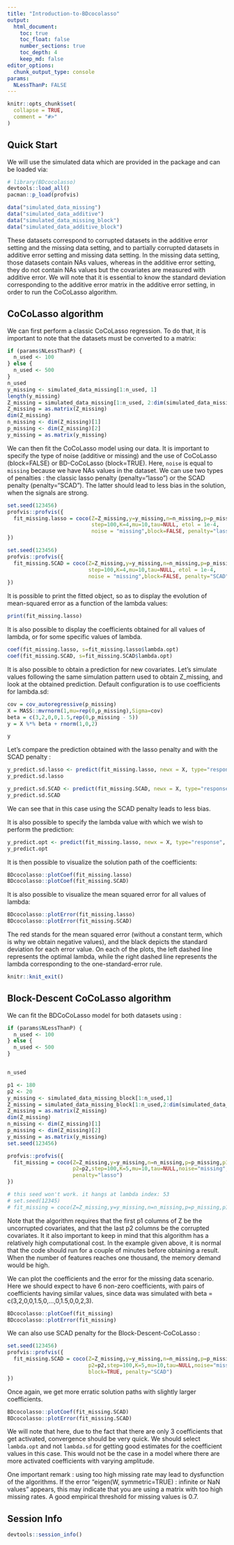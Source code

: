 ```yaml
---
title: "Introduction-to-BDcocolasso"
output:
  html_document:
    toc: true
    toc_float: false
    number_sections: true
    toc_depth: 4
    keep_md: false
editor_options: 
  chunk_output_type: console
params:
  NLessThanP: FALSE
---
```


```r
knitr::opts_chunk$set(
  collapse = TRUE,
  comment = "#>"
)
```




## Quick Start

We will use the simulated data which are provided in the package and can be loaded via:

```r
# library(BDcocolasso)
devtools::load_all()
pacman::p_load(profvis)

data("simulated_data_missing")
data("simulated_data_additive")
data("simulated_data_missing_block")
data("simulated_data_additive_block")

```

These datasets correspond to corrupted datasets in the additive error setting and the missing data setting, and to partially corrupted datasets in additive error setting and missing data setting. In the missing data setting, those datasets contain NAs values, whereas in the additive error setting, they do not contain NAs values but the covariates are measured with additive error. 
We will note that it is essential to know the standard deviation corresponding to the additive error matrix in the additive error setting, in order to run the CoCoLasso algorithm.

## CoCoLasso algorithm

We can first perform a classic CoCoLasso regression. To do that, it is important to note that the datasets must be converted to a matrix:

```r
if (params$NLessThanP) {
  n_used <- 100
} else {
  n_used <- 500
}
n_used
y_missing <- simulated_data_missing[1:n_used, 1]
length(y_missing)
Z_missing = simulated_data_missing[1:n_used, 2:dim(simulated_data_missing)[2]]
Z_missing = as.matrix(Z_missing)
dim(Z_missing)
n_missing <- dim(Z_missing)[1]
p_missing <- dim(Z_missing)[2]
y_missing = as.matrix(y_missing)
```

We can then fit the CoCoLasso model using our data. It is important to specify the type of noise (additive or missing) and the use of CoCoLasso (block=FALSE) or BD-CoCoLasso (block=TRUE). Here, `noise` is equal to `missing` because we have NAs values in the dataset. 
We can use two types of penalties : the classic lasso penalty (penalty="lasso") or the SCAD penalty (penalty="SCAD"). The latter should lead to less bias in the solution, when the signals are strong.
```r
set.seed(123456)
profvis::profvis({
  fit_missing.lasso = coco(Z=Z_missing,y=y_missing,n=n_missing,p=p_missing,
                           step=100,K=4,mu=10,tau=NULL, etol = 1e-4,
                           noise = "missing",block=FALSE, penalty="lasso")
})

set.seed(123456)
profvis::profvis({
  fit_missing.SCAD = coco(Z=Z_missing,y=y_missing,n=n_missing,p=p_missing,
                          step=100,K=4,mu=10,tau=NULL, etol = 1e-4,
                          noise = "missing",block=FALSE, penalty="SCAD")
})
```

It is possible to print the fitted object, so as to display the evolution of mean-squared error as a function of the lambda values:
```r
print(fit_missing.lasso)
```

It is also possible to display the coefficients obtained for all values of lambda, or for some specific values of lambda.
```r
coef(fit_missing.lasso, s=fit_missing.lasso$lambda.opt)
coef(fit_missing.SCAD, s=fit_missing.SCAD$lambda.opt)
```

It is also possible to obtain a prediction for new covariates. Let's simulate values following the same simulation pattern used to obtain Z_missing, and look at the obtained prediction. Default configuration is to use coefficients for lambda.sd:

```r
cov = cov_autoregressive(p_missing)
X = MASS::mvrnorm(1,mu=rep(0,p_missing),Sigma=cov)
beta = c(3,2,0,0,1.5,rep(0,p_missing - 5))
y = X %*% beta + rnorm(1,0,2)

y

```

Let's compare the prediction obtained with the lasso penalty and with the SCAD penalty :
```r
y_predict.sd.lasso <- predict(fit_missing.lasso, newx = X, type="response")
y_predict.sd.lasso
```

```r
y_predict.sd.SCAD <- predict(fit_missing.SCAD, newx = X, type="response")
y_predict.sd.SCAD
```

We can see that in this case using the SCAD penalty leads to less bias.

It is also possible to specify the lambda value with which we wish to perform the prediction:
```r
y_predict.opt <- predict(fit_missing.lasso, newx = X, type="response", lambda.pred = fit_missing.lasso$lambda.opt)
y_predict.opt
```

It is then possible to visualize the solution path of the coefficients:
```r
BDcocolasso::plotCoef(fit_missing.lasso)
BDcocolasso::plotCoef(fit_missing.SCAD)
```

It is also possible to visualize the mean squared error for all values of lambda:
```r
BDcocolasso::plotError(fit_missing.lasso)
BDcocolasso::plotError(fit_missing.SCAD)
```
The red stands for the mean squared error (without a constant term, which is why we obtain negative values), and the black depicts the standard deviation for each error value.
On each of the plots, the left dashed line represents the optimal lambda, while the right dashed line represents the lambda corresponding to the one-standard-error rule.


```r
knitr::knit_exit()
```


## Block-Descent CoCoLasso algorithm

We can fit the BDCoCoLasso model for both datasets using \code{block=TRUE}:
```r

if (params$NLessThanP) {
  n_used <- 100
} else {
  n_used <- 500
}


n_used

p1 <- 180
p2 <- 20
y_missing <- simulated_data_missing_block[1:n_used,1]
Z_missing = simulated_data_missing_block[1:n_used,2:dim(simulated_data_missing_block)[2]]
Z_missing = as.matrix(Z_missing)
dim(Z_missing)
n_missing <- dim(Z_missing)[1]
p_missing <- dim(Z_missing)[2]
y_missing = as.matrix(y_missing)
set.seed(123456)

profvis::profvis({
  fit_missing = coco(Z=Z_missing,y=y_missing,n=n_missing,p=p_missing,p1=p1,
                     p2=p2,step=100,K=5,mu=10,tau=NULL,noise="missing",block=TRUE, 
                     penalty="lasso")
})

# this seed won't work. it hangs at lambda index: 53
# set.seed(12345)
# fit_missing = coco(Z=Z_missing,y=y_missing,n=n_missing,p=p_missing,p1=p1,p2=p2,step=100,K=5,mu=10,tau=NULL,noise="missing",block=TRUE, penalty="lasso")
```

Note that the algorithm requires that the first p1 columns of Z be the uncorrupted covariates, and that the last p2 columns be the corrupted covariates.
It it also important to keep in mind that this algorithm has a relatively high computational cost. In the example given above, it is normal that the code should run for a couple of minutes before obtaining a result. When the number of features reaches one thousand, the memory demand would be high.

We can plot the coefficients and the error for the missing data scenario. Here we should expect to have 6 non-zero coefficients, with pairs of coefficients having similar values, since data was simulated with beta = c(3,2,0,0,1.5,0,...,0,1.5,0,0,2,3).
```r
BDcocolasso::plotCoef(fit_missing)
BDcocolasso::plotError(fit_missing)
```

We can also use SCAD penalty for the Block-Descent-CoCoLasso :
```r
set.seed(123456)
profvis::profvis({
  fit_missing.SCAD = coco(Z=Z_missing,y=y_missing,n=n_missing,p=p_missing,p1=p1,
                          p2=p2,step=100,K=5,mu=10,tau=NULL,noise="missing",
                          block=TRUE, penalty="SCAD")
})
```

Once again, we get more erratic solution paths with slightly larger coefficients.

```r
BDcocolasso::plotCoef(fit_missing.SCAD)
BDcocolasso::plotError(fit_missing.SCAD)
```

We will note that here, due to the fact that there are only 3 coefficients that get activated, convergence should be very quick. We should select `lambda.opt` and not `lambda.sd` for getting good estimates for the coefficient values in this case. This would not be the case in a model where there are more activated coefficients with varying amplitude.

One important remark : using too high missing rate may lead to dysfunction of the algorithms. If the error "eigen(W, symmetric=TRUE) : infinite or NaN values" appears, this may indicate that you are using a matrix with too high missing rates. A good empirical threshold for missing values is 0.7.


## Session Info

```r
devtools::session_info()
```
